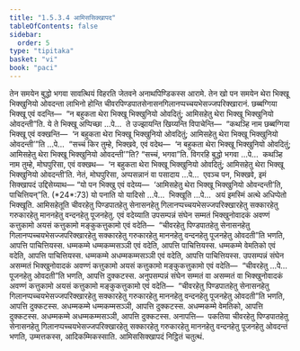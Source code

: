 ```yaml
---
title: "1.5.3.4 आमिससिक्खापद"
tableOfContents: false
sidebar:
  order: 5
type: "tipitaka"
basket: "vi"
book: "paci"
---
```



<DynamicBreadcrumb />

<Division number="164" book="paci">

<Paragraph number="548" book="paci">
तेन समयेन बुद्धो भगवा सावत्थियं विहरति जेतवने अनाथपिण्डिकस्स आरामे. तेन खो पन समयेन थेरा भिक्खू भिक्खुनियो ओवदन्ता लाभिनो होन्ति चीवरपिण्डपातसेनासनगिलानप्पच्चयभेसज्जपरिक्खारानं. छब्बग्गिया भिक्खू एवं वदन्ति—  “न बहुकता थेरा भिक्खू भिक्खुनियो ओवदितुं; आमिसहेतु थेरा भिक्खू भिक्खुनियो ओवदन्ती”ति.
</Paragraph>

<Paragraph number="549" book="paci">
ये ते भिक्खू अप्पिच्छा …पे…  ते उज्झायन्ति खिय्यन्ति विपाचेन्ति—  “कथञ्हि नाम छब्बग्गिया भिक्खू एवं वक्खन्ति—  ‘न बहुकता थेरा भिक्खू भिक्खुनियो ओवदितुं; आमिसहेतु थेरा भिक्खू भिक्खुनियो ओवदन्ती’”ति …पे…  “सच्चं किर तुम्हे, भिक्खवे, एवं वदेथ—  ‘न बहुकता थेरा भिक्खू भिक्खुनियो ओवदितुं; आमिसहेतु थेरा भिक्खू भिक्खुनियो ओवदन्ती’”ति? “सच्चं, भगवा”ति. विगरहि बुद्धो भगवा …पे…  कथञ्हि नाम तुम्हे, मोघपुरिसा, एवं वक्खथ—  ‘न बहुकता थेरा भिक्खू भिक्खुनियो ओवदितुं; आमिसहेतु थेरा भिक्खू भिक्खुनियो ओवदन्ती’ति. नेतं, मोघपुरिसा, अप्पसन्नानं वा पसादाय …पे…  एवञ्च पन, भिक्खवे, इमं सिक्खापदं उद्दिसेय्याथ—
</Paragraph>

</Division>
<Division number="165" book="paci">

<Paragraph number="550" book="paci">
<Emphasis>“यो पन भिक्खु एवं वदेय्य—  ‘आमिसहेतु थेरा भिक्खू भिक्खुनियो ओवन्दन्ती’ति, पाचित्तियन्”</Emphasis>ति. (*24*:<Emphasis>73</Emphasis>)
</Paragraph>

</Division>
<Division number="166" book="paci">

<Paragraph number="551" book="paci">
<Emphasis>यो पना</Emphasis>ति यो यादिसो …पे…  <Emphasis>भिक्खू</Emphasis>ति …पे…  अयं इमस्मिं अत्थे अधिप्पेतो भिक्खूति.
</Paragraph>

<Paragraph number="552" book="paci">
<Emphasis>आमिसहेतू</Emphasis>ति चीवरहेतु पिण्डपातहेतु सेनासनहेतु गिलानप्पच्चयभेसज्जपरिक्खारहेतु सक्कारहेतु गरुकारहेतु माननहेतु वन्दनहेतु पूजनहेतु.
</Paragraph>

<Paragraph number="553" book="paci">
<Emphasis>एवं वदेय्या</Emphasis>ति उपसम्पन्नं संघेन सम्मतं भिक्खुनोवादकं अवण्णं कत्तुकामो अयसं कत्तुकामो मङ्कुकत्तुकामो एवं वदेति—  “चीवरहेतु पिण्डपातहेतु सेनासनहेतु गिलानप्पच्चयभेसज्जपरिक्खारहेतु सक्कारहेतु गरुकारहेतु माननहेतु वन्दनहेतु पूजनहेतु ओवदती”ति भणति, आपत्ति पाचित्तियस्स.
</Paragraph>

</Division>
<Division number="167" book="paci">

<Paragraph number="554" book="paci">
धम्मकम्मे धम्मकम्मसञ्ञी एवं वदेति, आपत्ति पाचित्तियस्स. धम्मकम्मे वेमतिको एवं वदेति, आपत्ति पाचित्तियस्स. धम्मकम्मे अधम्मकम्मसञ्ञी एवं वदेति, आपत्ति पाचित्तियस्स.
</Paragraph>

<Paragraph number="555" book="paci">
उपसम्पन्नं संघेन असम्मतं भिक्खुनोवादकं अवण्णं कत्तुकामो अयसं कत्तुकामो मङ्कुकत्तुकामो एवं वदेति—  “चीवरहेतु …पे…  पूजनहेतु ओवदती”ति भणति, आपत्ति दुक्कटस्स. अनुपसम्पन्नं संघेन सम्मतं वा असम्मतं वा भिक्खुनोवादकं अवण्णं कत्तुकामो अयसं कत्तुकामो मङ्कुकत्तुकामो एवं वदेति—  “चीवरहेतु पिण्डपातहेतु सेनासनहेतु गिलानप्पच्चयभेसज्जपरिक्खारहेतु सक्कारहेतु गरुकारहेतु माननहेतु वन्दनहेतु पूजनहेतु ओवदती”ति भणति, आपत्ति दुक्कटस्स. अधम्मकम्मे धम्मकम्मसञ्ञी, आपत्ति दुक्कटस्स. अधम्मकम्मे वेमतिको, आपत्ति दुक्कटस्स. अधम्मकम्मे अधम्मकम्मसञ्ञी, आपत्ति दुक्कटस्स.
</Paragraph>

</Division>
<Division number="168" book="paci">

<Paragraph number="556" book="paci">
अनापत्ति—  पकतिया चीवरहेतु पिण्डपातहेतु सेनासनहेतु गिलानप्पच्चयभेसज्जपरिक्खारहेतु सक्कारहेतु गरुकारहेतु माननहेतु वन्दनहेतु पूजनहेतु ओवदन्तं भणति, उम्मत्तकस्स, आदिकम्मिकस्साति.

</Paragraph>
</Division>

<Paragraph number="557" type="center" book="paci">
आमिससिक्खापदं निट्ठितं चतुत्थं.
</Paragraph>